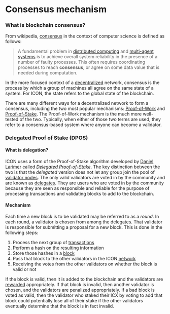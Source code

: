 # Consensus mechanism

### What is blockchain consensus?

From wikipedia, [consensus](https://en.wikipedia.org/wiki/Consensus\_\(computer\_science\)) in the context of computer science is defined as follows:

> A fundamental problem in [distributed computing](https://en.wikipedia.org/wiki/Distributed\_computing) and [multi-agent systems](https://en.wikipedia.org/wiki/Multi-agent\_system) is to achieve overall system reliability in the presence of a number of faulty processes. This often requires coordinating processes to reach **consensus**, or agree on some data value that is needed during computation.

In the more focused context of a [decentralized](https://icon.community/glossary/decentralized/) network, consensus is the process by which a group of machines all agree on the same state of a system. For ICON, the state refers to the global state of the blockchain.

There are many different ways for a decentralized network to form a consensus, including the two most popular mechanisms: [Proof-of-Work](https://en.wikipedia.org/wiki/Proof\_of\_work) and [Proof-of-Stake](https://en.wikipedia.org/wiki/Proof\_of\_stake). The Proof-of-Work mechanism is the much more well-tested of the two. Typically, when either of those two terms are used, they refer to a consensus-based system where anyone can become a validator.

### Delegated Proof of Stake (DPOS)

#### What is delegation?

ICON uses a form of the Proof-of-Stake algorithm developed by [Daniel Larimer](https://bitcoinwiki.org/wiki/dan-larimer) called [_Delegated Proof-of-Stake_](https://icon.community/glossary/delegated-proof-of-stake/). The key distinction between the two is that the _delegated_ version does not let any group join the pool of [validator nodes](/operate-icon/network/validator-nodes). The only valid validators are voted in by the community and are known as [delegates](/operate-icon/governance/delegates). They are users who are voted in by the community because they are seen as responsible and reliable for the purpose of processing transactions and validating blocks to add to the blockchain.

#### Mechanism

Each time a new block is to be validated may be referred to as a _round_. In each round, a validator is chosen from among the delegates. That validator is responsible for submitting a proposal for a new block. This is done in the following steps:

1. Process the next group of [transactions](/develop-on-icon-chain/blockchain-components/transactions)
2. Perform a hash on the resulting information
3. Store those hashes in a [block](/develop-on-icon-chain/blockchain-components/blocks)
4. Pass that block to the other validators in the ICON [network](/develop-on-icon-chain/networks)
5. Receiving the votes from the other validators on whether the block is valid or not

If the block is valid, then it is added to the blockchain and the validators are [rewarded](/operate-icon/economics/rewards-and-penalties) appropriately. If that block is invalid, then another validator is chosen, and the validators are penalized appropriately. If a bad block is voted as valid, then the validator who staked their ICX by voting to add that block could potentially lose all of their stake if the other validators eventually determine that the block is in fact invalid.

